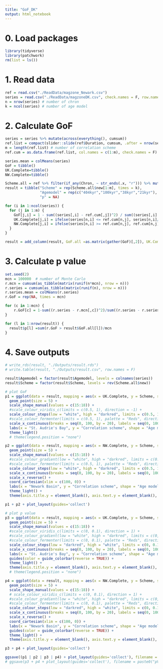 ```yaml
---
title: "GoF_DK"
output: html_notebook
---
```

# 0. Load packages
```r
library(tidyverse)
library(patchwork)
rm(list = ls())
```

# 1. Read data
```r
ref = read.csv("./ReadData/magzone_Newark.csv")
series = read.csv("./ReadData/magzoneDK.csv", check.names = F, row.names = 1)
n = nrow(series) # number of chron
k = ncol(series) # number of age model
```

# 2. Calculate GoF
```r
series = series %>% mutate(across(everything(), cumsum))
ref.list = compact(slider::slide(ref$Duration, cumsum, .after = nrow(series)-1, .step = 2, .complete = T))
m = length(ref.list) # number of correlation scheme
ref.cum = as.data.frame(ref.list, col.names = c(1:m), check.names = F)

series.mean = colMeans(series)
GoF = tibble()
UK.Complete=tibble()
NW.Complete=tibble()

Scheme.all = ref %>% filter(if_any(Chron, ~ str_ends(.x, "r"))) %>% mutate("UK" = rep("SA4r")) %>% unite(new, Chron, UK, sep = "≡")
result = tibble("Scheme" = rep(Scheme.all$new[1:m], times = k), 
                "Agemodel" = rep(c("404kyr","100kyr","38kyr","21kyr"), each = m),
                "p" = NA)

for (i in 1:ncol(series)) {
  for (j in 1:m) {
    GoF[j,i] = 1 - sum((series[,i] - ref.cum[,j])^2) / sum((series[,i] - series.mean[i])^2)
    UK.Complete[j,i] = ifelse(series[n,i] <= ref.cum[n,j], series[n,i]/ref.cum[n,j]*100, NA)
    NW.Complete[j,i] = ifelse(series[n,i] >= ref.cum[n,j], ref.cum[n,j]/series[n,i]*100, NA)
  }
}

result = add_column(result, GoF.all =as.matrix(gather(GoF)[,2]), UK.Complete = as.matrix(gather(UK.Complete)[,2]), NW.Complete = as.matrix(gather(NW.Complete)[,2]))
```

# 3. Calculate p value
```r
set.seed(2)
mcn = 100000  # number of Monte Carlo
r.mcn = cumsum(as_tibble(matrix(runif(n*mcn), nrow = n)))
r.series = cumsum(as_tibble(matrix(runif(n), nrow = n)))
r.series.mean = colMeans(r.series)
r.GoF = rep(NA, times = mcn)

for (c in 1:mcn) {
    r.GoF[c] = 1-sum((r.series - r.mcn[,c])^2)/sum((r.series - r.series.mean)^2)
}

for (l in 1:nrow(result)) {
  result$p[l] =sum(r.GoF > result$GoF.all[l])/mcn
}
```

# 4. Save outputs
```r
# write_rds(result, "./Outputs/result.rds")
# write.table(result, "./Outputs/result.csv", row.names = F)

result$Agemodel = factor(result$Agemodel, levels = colnames(series))
result$Scheme = factor(result$Scheme, levels = rev(Scheme.all$new))

# plot GoF
p1 = ggplot(data = result, mapping = aes(x = UK.Complete, y = Scheme, shape = Agemodel, color = GoF.all)) +
  geom_point(size = 5) + 
  scale_shape_manual(values = c(15:18)) +
  #scale_colour_viridis_c(limits = c(0.5, 1), direction = -1) +
  scale_colour_steps(low = "white", high = "darkred", limits = c(0.5, 1)) +
  #scale_colour_fermenter(limits = c(0.5, 1), palette = "Reds", direction= 1) +
  scale_x_continuous(breaks = seq(0, 100, by = 20), labels = seq(0, 100, by = 20), limits = c(0, 100)) +
  labs(x = "St. Audrie's Bay", y = "Correlation scheme", shape = "Age model", color = "Goodness-of-fit") +
  theme_light()
  # theme(legend.position = "none")

p2 = ggplot(data = result, mapping = aes(x = NW.Complete, y = Scheme, shape = Agemodel, color = GoF.all))+
  geom_point(size = 5) + 
  scale_shape_manual(values = c(15:18)) +
  #scale_colour_gradient(low = "white", high = "darkred", limits = c(0.5, 1)) +
  #scale_colour_fermenter(limits = c(0.5, 1), palette = "Reds", direction= 1) +
  scale_colour_steps(low = "white", high = "darkred", limits = c(0.5, 1)) +
  scale_x_continuous(breaks = seq(0, 100, by = 20), labels = seq(0, 100, by = 20)) +
  scale_x_reverse() +
  coord_cartesian(xlim = c(100, 0)) +
  labs(x = "Newark Basin", y = "Correlation scheme", shape = "Age model", color = "Goodness-of-fit") +
  theme_light() +
  theme(axis.title.y = element_blank(), axis.text.y = element_blank(), axis.ticks.y = element_blank()) 

p1 + p2 + plot_layout(guides='collect')

# plot p value
p3 = ggplot(data = result, mapping = aes(x = UK.Complete, y = Scheme, shape = Agemodel, color = p)) +
  geom_point(size = 5) + 
  scale_shape_manual(values = c(15:18)) +
  #scale_colour_viridis_c(limits = c(0, 0.1), direction = 1) +
  #scale_colour_gradient(low = "white", high = "darkred", limits = c(0, 0.1)) +
  #scale_colour_fermenter(limits = c(0, 0.1), palette = "Reds", direction= -1) +
  scale_colour_steps(low = "darkred", high = "white", limits = c(0, 0.1)) +
  scale_x_continuous(breaks = seq(0, 100, by = 20), labels = seq(0, 100, by = 20), limits = c(0, 100)) +
  labs(x = "St. Audrie's Bay", y = "Correlation scheme", shape = "Age model", color = "p value") +
  guides(color = guide_colorbar(reverse = TRUE)) +
  theme_light() +
  theme(axis.title.y = element_blank(), axis.text.y = element_blank(), axis.ticks.y = element_blank())
  # theme(legend.position = "none")

p4 = ggplot(data = result, mapping = aes(x = NW.Complete, y = Scheme, shape = Agemodel, color = p))+
  geom_point(size = 5) + 
  scale_shape_manual(values = c(15:18)) +
  # scale_colour_viridis_c(limits = c(0, 0.1), direction = 1) +
  #scale_colour_gradient(low = "white", high = "darkred", limits = c(0, 0.1)) +
  #scale_colour_fermenter(limits = c(0, 0.1), palette = "Reds", direction= -1) +
  scale_colour_steps(low = "darkred", high = "white", limits = c(0, 0.1)) +
  scale_x_continuous(breaks = seq(0, 100, by = 20), labels = seq(0, 100, by = 20)) +
  scale_x_reverse() +
  coord_cartesian(xlim = c(100, 0)) +
  labs(x = "Newark Basin", y = "Correlation scheme", shape = "Age model", color = "p value") +
  guides(color = guide_colorbar(reverse = TRUE)) +
  theme_light() +
  theme(axis.title.y = element_blank(), axis.text.y = element_blank(), axis.ticks.y = element_blank())

p3 + p4 + plot_layout(guides='collect')

ggsave((p1 | p2 | p3 | p4) + plot_layout(guides='collect'), filename = paste0("GoF_DK", Sys.time(), ".pdf"), width = 16, height = 8, dpi = 300)
# ggsave(p3 + p4 + plot_layout(guides='collect'), filename = paste0("pValue_MW", n, ".pdf"), width = 12, dpi = 300)
```